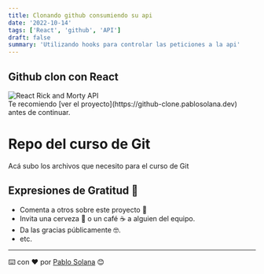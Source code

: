 ```yaml
---
title: Clonando github consumiendo su api
date: '2022-10-14'
tags: ['React', 'github', 'API']
draft: false
summary: 'Utilizando hooks para controlar las peticiones a la api'
---
```


## Github clon con React

<div className="flex flex-wrap -mx-2 overflow-hidden xl:-mx-2">
  <div className="my-1 px-2 w-full overflow-hidden xl:my-1 xl:px-2 xl:w-1/2">
    <Image
      alt="React Rick and Morty API"
      src="/static/images/github/github-clone.png"
      width={650}
      height={350}
    />
  </div>
  Te recomiendo [ver el proyecto](https://github-clone.pablosolana.dev) antes de continuar.
</div>

# Repo del curso de Git

Acá subo los archivos que necesito para el curso de Git

## Expresiones de Gratitud 🎁

- Comenta a otros sobre este proyecto 📢
- Invita una cerveza 🍺 o un café ☕ a alguien del equipo.
- Da las gracias públicamente 🤓.
- etc.

---

⌨️ con ❤️ por [Pablo Solana](https://pablosolana.dev) 😊

